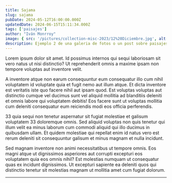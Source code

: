 ```yaml
---
title: Sajama
slug: sajama
pubDate: 2024-05-12T16:00:00.000Z
updatedDate: 2024-06-15T15:11:34.000Z
tags: ['paisajes']
author: "Iván Monrroy"
image: { src: '/pictures/collection-misc-2023/12%20Diciembre.jpg', alt: Coleccion2023, positionx: 50%, positiony: 50% }
description: Ejemplo 2 de una galeria de fotos o un post sobre paisajes
---
```


Lorem ipsum dolor sit amet. Id possimus internos qui sequi laboriosam sit vero natus ut nisi distinctio? Ut reprehenderit omnis a maxime ipsam non tempore voluptas aut inventore velit.

A inventore atque non earum consequuntur eum consequatur illo cum nihil voluptatem id voluptate quia et fugit nemo aut illum atque. Et dicta inventore est veritatis iste quo facere nihil aut ipsam quod. Est voluptas voluptas aut distinctio cumque vel ducimus sunt vel aliquid mollitia ad blanditiis deleniti et omnis labore qui voluptatem debitis! Eos facere sunt ut voluptas mollitia cum deleniti consequatur eum reiciendis modi eos officia perferendis.

33 quia sequi non tenetur aspernatur sit fugiat molestiae et galisum voluptatem 33 doloremque omnis. Sed aliquid voluptas non quis tenetur qui illum velit ea minus laborum cum commodi aliquid qui illo ducimus in quibusdam ullam. Et quidem molestiae qui repellat enim id natus vero est rerum deleniti sit consequuntur galisum et minus magnam et nulla incidunt.

Sed magnam inventore non animi necessitatibus ut tempore omnis. Eos magni atque ut dignissimos asperiores aut corrupti excepturi eos voluptatem quia eos omnis nihil? Est molestias numquam ut consequatur quas ex incidunt dignissimos. Ut excepturi sapiente ea deleniti quos qui distinctio tenetur sit molestias magnam ut mollitia amet cum fugiat dolorum.

---